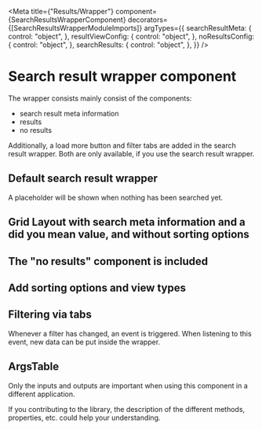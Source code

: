 
<Meta
  title={"Results/Wrapper"}
  component={SearchResultsWrapperComponent}
  decorators={[SearchResultsWrapperModuleImports]}
  argTypes={{
    searchResultMeta: {
      control: "object",
    },
    resultViewConfig: {
      control: "object",
    },
    noResultsConfig: {
      control: "object",
    },
    searchResults: {
      control: "object",
    },
  }}
/>

# Search result wrapper component

The wrapper consists mainly consist of the components:

- search result meta information
- results
- no results

Additionally, a load more button and filter tabs are added in the search result wrapper.
Both are only available, if you use the search result wrapper.

## Default search result wrapper

A placeholder will be shown when nothing has been searched yet.

<Story story={stories.Default} height="100px" />

## Grid Layout with search meta information and a did you mean value, and without sorting options

<Story story={stories.AddConfigs} height="1000px" />

## The "no results" component is included

<Story story={stories.NoResults} height="1100px" />

## Add sorting options and view types

<Story story={stories.AddSortingAndViewChange} height="1100px" />

## Filtering via tabs

Whenever a filter has changed, an event is triggered. When listening to this event, new data can be put inside the wrapper.

<Story story={stories.AddFilterTabs} height="1100px" />

## ArgsTable

Only the inputs and outputs are important when using this component in a different application.

If you contributing to the library, the description of the different methods, properties, etc. could help your understanding.

<ArgsTable of={SearchResultsWrapperComponent} />
